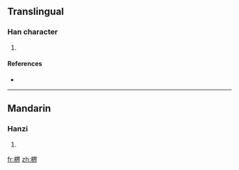 ==Translingual==

===Han character===
{{Han char|rn=75|rad=木|as=09|sn=13|four=|canj=木田人中 (DWOL)}}

# {{defn|Han|sort=木09}}

====References====
* {{Han ref|kx=0539.020|dkj=15120|dj=0926.160|hdz=21250.010|uh=6950|ud=26960}}

----

==Mandarin==

===Hanzi===
{{cmn-hanzi|pin=[[jiè]] ([[jie4]])|wg=chieh<sup>4</sup>}}

# {{defn|Mandarin}}

[[fr:楐]]
[[zh:楐]]